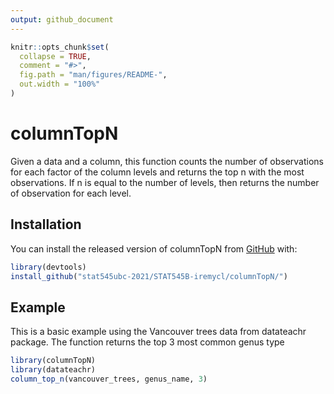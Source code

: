 ```yaml
---
output: github_document
---
```


<!-- README.md is generated from README.Rmd. Please edit that file -->

```r
knitr::opts_chunk$set(
  collapse = TRUE,
  comment = "#>",
  fig.path = "man/figures/README-",
  out.width = "100%"
)
```

# columnTopN

<!-- badges: start -->
<!-- badges: end -->

Given a data and a column, this function counts the number of observations for each factor of the column levels and returns the top n with the most observations. If n is equal to the number of levels, then returns the number of observation for each level.

## Installation

You can install the released version of columnTopN from [GitHub](https://github.com/) with:

``` r
library(devtools)
install_github("stat545ubc-2021/STAT545B-iremycl/columnTopN/")
```
## Example

This is a basic example using the Vancouver trees data from datateachr package. The function returns the top 3 most common genus type

```r
library(columnTopN)
library(datateachr)
column_top_n(vancouver_trees, genus_name, 3)
```

